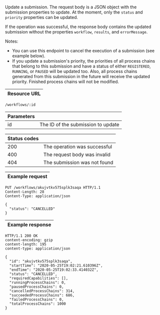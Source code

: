 
Update a <DocsLink href="#submissions">submission</DocsLink>. The request
body is a JSON object with the <DocsLink href="#submissions">submission properties</DocsLink>
to update. At the moment, only the `status` and `priority` properties can be updated.

If the operation was successful, the response body contains
the updated submission without the properties `workflow`, `results`, and
`errorMessage`.

Notes:
* You can use this endpoint to cancel the execution of a submission (see
  example below).
* If you update a submission's priority, the priorities of all process chains 
  that belong to this submission and have a <DocsLink href="#process-chain-status">status</DocsLink>
  of either `REGISTERED`, `RUNNING`, or `PAUSED` will be updated too. Also, all process
  chains generated from this submission in the future will receive the updated
  priority. Finished process chains will not be modified.

| Resource URL |
| ------------ |

```http
/workflows/:id
```

| Parameters |                                    |
| ---------- | ---------------------------------- |
| id         | The ID of the submission to update |

| Status codes |                              |
| ------------ | ---------------------------- |
| 200          | The operation was successful |
| 400          | The request body was invalid |
| 404          | The submission was not found  |

| Example request |
| --------------- |

```http
PUT /workflows/akujvtkv575splk3saqa HTTP/1.1
Content-Length: 28
Content-Type: application/json

{
  "status": "CANCELLED"
}
```

| Example response |
| ---------------- |

```http
HTTP/1.1 200 OK
content-encoding: gzip
content-length: 195
content-type: application/json

{
  "id": "akujvtkv575splk3saqa",
  "startTime": "2020-05-25T19:02:21.610396Z",
  "endTime": "2020-05-25T19:02:33.414032Z",
  "status": "CANCELLED",
  "requiredCapabilities": [],
  "runningProcessChains": 0,
  "pausedProcessChains": 0,
  "cancelledProcessChains": 314,
  "succeededProcessChains": 686,
  "failedProcessChains": 0,
  "totalProcessChains": 1000
}
```
